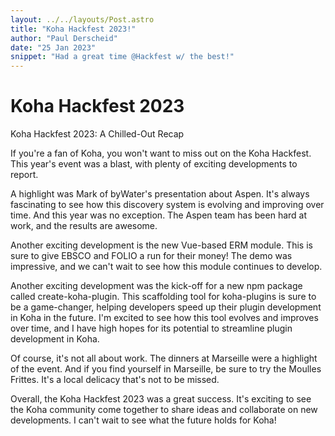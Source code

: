 ```yaml
---
layout: ../../layouts/Post.astro
title: "Koha Hackfest 2023!"
author: "Paul Derscheid"
date: "25 Jan 2023"
snippet: "Had a great time @Hackfest w/ the best!"
---
```

# Koha Hackfest 2023

Koha Hackfest 2023: A Chilled-Out Recap

If you're a fan of Koha, you won't want to miss out on the Koha Hackfest. 
This year's event was a blast, with plenty of exciting developments to report.

A highlight was Mark of byWater's presentation about Aspen. It's always fascinating to see how this discovery system is evolving and improving over time.
And this year was no exception. The Aspen team has been hard at work, and the results are awesome.

Another exciting development is the new Vue-based ERM module. This is sure to give EBSCO and FOLIO a run for their money!
The demo was impressive, and we can't wait to see how this module continues to develop.

Another exciting development was the kick-off for a new npm package called create-koha-plugin.
This scaffolding tool for koha-plugins is sure to be a game-changer, helping developers speed up their plugin development in Koha in the future. 
I'm excited to see how this tool evolves and improves over time, and I have high hopes for its potential to streamline plugin development in Koha.

Of course, it's not all about work. The dinners at Marseille were a highlight of the event.
And if you find yourself in Marseille, be sure to try the Moulles Frittes. It's a local delicacy that's not to be missed.

Overall, the Koha Hackfest 2023 was a great success. It's exciting to see the Koha community come together to share ideas and collaborate on new developments. 
I can't wait to see what the future holds for Koha!


